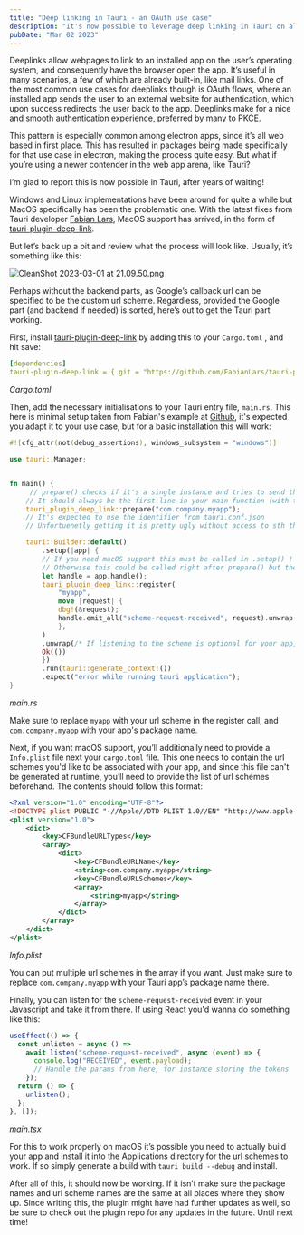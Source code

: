```yaml
---
title: "Deep linking in Tauri - an OAuth use case"
description: "It's now possible to leverage deep linking in Tauri on all platforms! Here's how."
pubDate: "Mar 02 2023"
---
```


Deeplinks allow webpages to link to an installed app on the user’s operating system, and consequently have the browser open the app. It’s useful in many scenarios, a few of which are already built-in, like mail links. One of the most common use cases for deeplinks though is OAuth flows, where an installed app sends the user to an external website for authentication, which upon success redirects the user back to the app. Deeplinks make for a nice and smooth authentication experience, preferred by many to PKCE.

This pattern is especially common among electron apps, since it’s all web based in first place. This has resulted in packages being made specifically for that use case in electron, making the process quite easy. But what if you’re using a newer contender in the web app arena, like Tauri?

I’m glad to report this is now possible in Tauri, after years of waiting!

Windows and Linux implementations have been around for quite a while but MacOS specifically has been the problematic one. With the latest fixes from Tauri developer [Fabian Lars](https://github.com/FabianLars), MacOS support has arrived, in the form of [tauri-plugin-deep-link](https://github.com/FabianLars/tauri-plugin-deep-link).

But let’s back up a bit and review what the process will look like. Usually, it’s something like this:

![CleanShot 2023-03-01 at 21.09.50.png](https://res.craft.do/user/full/cf2fd0af-d7c6-db82-e90b-02d6d493f9eb/doc/3916D260-A992-49E9-BD83-F626D9D16A8F/4A993DB0-D43D-4929-8098-359242EE9484_2/puK7d9DHgrZ7vBXHbtZFZajmXJEgF4KiLSPr2s8TDycz/CleanShot%202023-03-01%20at%2021.09.50.png)

Perhaps without the backend parts, as Google’s callback url can be specified to be the custom url scheme. Regardless, provided the Google part (and backend if needed) is sorted, here’s out to get the Tauri part working.

First, install [tauri-plugin-deep-link](https://github.com/FabianLars/tauri-plugin-deep-link) by adding this to your `Cargo.toml` , and hit save:

```yaml
[dependencies]
tauri-plugin-deep-link = { git = "https://github.com/FabianLars/tauri-plugin-deep-link", branch = "main" }
```

_Cargo.toml_

Then, add the necessary initialisations to your Tauri entry file, `main.rs`. This here is minimal setup taken from Fabian's example at [Github](https://github.com/FabianLars/tauri-plugin-deep-link/tree/main/example), it's expected you adapt it to your use case, but for a basic installation this will work:

```rust
#![cfg_attr(not(debug_assertions), windows_subsystem = "windows")]

use tauri::Manager;


fn main() {
     // prepare() checks if it's a single instance and tries to send the args otherwise.
    // It should always be the first line in your main function (with the exception of loggers or similar)
    tauri_plugin_deep_link::prepare("com.company.myapp");
    // It's expected to use the identifier from tauri.conf.json
    // Unfortuenetly getting it is pretty ugly without access to sth that implements `Manager`.

    tauri::Builder::default()
        .setup(|app| {
        // If you need macOS support this must be called in .setup() !
        // Otherwise this could be called right after prepare() but then you don't have access to tauri APIs
        let handle = app.handle();
        tauri_plugin_deep_link::register(
            "myapp",
            move |request| {
            dbg!(&request);
            handle.emit_all("scheme-request-received", request).unwrap();
            },
        )
        .unwrap(/* If listening to the scheme is optional for your app, you don't want to unwrap here. */);
        Ok(())
        })
        .run(tauri::generate_context!())
        .expect("error while running tauri application");
}
```

_main.rs_

Make sure to replace `myapp` with your url scheme in the register call, and `com.company.myapp` with your app's package name.

Next, if you want macOS support, you’ll additionally need to provide a `Info.plist` file next your `cargo.toml` file. This one needs to contain the url schemes you'd like to be associated with your app, and since this file can't be generated at runtime, you’ll need to provide the list of url schemes beforehand. The contents should follow this format:

```xml
<?xml version="1.0" encoding="UTF-8"?>
<!DOCTYPE plist PUBLIC "-//Apple//DTD PLIST 1.0//EN" "http://www.apple.com/DTDs/PropertyList-1.0.dtd">
<plist version="1.0">
    <dict>
        <key>CFBundleURLTypes</key>
        <array>
            <dict>
                <key>CFBundleURLName</key>
                <string>com.company.myapp</string>
                <key>CFBundleURLSchemes</key>
                <array>
                    <string>myapp</string>
                </array>
            </dict>
        </array>
    </dict>
</plist>
```

_Info.plist_

You can put multiple url schemes in the array if you want. Just make sure to replace `com.company.myapp` with your Tauri app’s package name there.

Finally, you can listen for the `scheme-request-received` event in your Javascript and take it from there. If using React you'd wanna do something like this:

```typescript
useEffect(() => {
  const unlisten = async () =>
    await listen("scheme-request-received", async (event) => {
      console.log("RECEIVED", event.payload);
      // Handle the params from here, for instance storing the tokens
    });
  return () => {
    unlisten();
  };
}, []);
```

_main.tsx_

For this to work properly on macOS it’s possible you need to actually build your app and install it into the Applications directory for the url schemes to work. If so simply generate a build with `tauri build --debug` and install.

After all of this, it should now be working. If it isn’t make sure the package names and url scheme names are the same at all places where they show up. Since writing this, the plugin might have had further updates as well, so be sure to check out the plugin repo for any updates in the future. Until next time!
